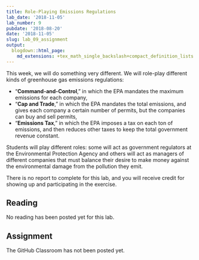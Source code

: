 ```yaml
---
title: Role-Playing Emissions Regulations
lab_date: '2018-11-05'
lab_number: 9
pubdate: '2018-08-20'
date: '2018-11-05'
slug: lab_09_assignment
output:
  blogdown::html_page:
    md_extensions: +tex_math_single_backslash+compact_definition_lists
---
```

This week, we will do something very different. We will role-play different kinds of greenhouse gas emissions regulations: 

* "**Command-and-Control**," in which the EPA mandates the maximum emissions for each company, 
* "**Cap and Trade**," in which the EPA mandates the total emissions, and gives each company a certain number of permits, but the companies can buy and sell permits,
* "**Emissions Tax**," in which the EPA imposes a tax on each ton of emissions, and then reduces other taxes to keep the total government revenue constant.

Students will play different roles: some will act as government regulators at the Environmental Protection Agency and others will act as managers of different companies that must balance their desire to make money against the environmental damage from the pollution they emit.

There is no report to complete for this lab, and you will receive credit for showing up and participating in the exercise.

## Reading

No reading has been posted yet for this lab.


## Assignment

The GitHub Classroom has not been posted yet.
